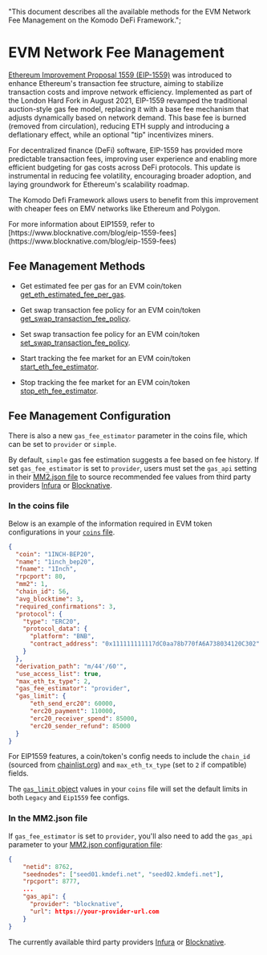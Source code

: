   "This document describes all the available methods for the EVM Network Fee Management on the Komodo DeFi Framework.";

# EVM Network Fee Management

[Ethereum Improvement Proposal 1559 (EIP-1559)](https://github.com/ethereum/EIPs/blob/master/EIPS/eip-1559.md) was introduced to enhance Ethereum's transaction fee structure, aiming to stabilize transaction costs and improve network efficiency. Implemented as part of the London Hard Fork in August 2021, EIP-1559 revamped the traditional auction-style gas fee model, replacing it with a base fee mechanism that adjusts dynamically based on network demand. This base fee is burned (removed from circulation), reducing ETH supply and introducing a deflationary effect, while an optional "tip" incentivizes miners.

For decentralized finance (DeFi) software, EIP-1559 has provided more predictable transaction fees, improving user experience and enabling more efficient budgeting for gas costs across DeFi protocols. This update is instrumental in reducing fee volatility, encouraging broader adoption, and laying groundwork for Ethereum's scalability roadmap.

The Komodo Defi Framework allows users to benefit from this improvement with cheaper fees on EMV networks like Ethereum and Polygon.

<Note>
  For more information about EIP1559, refer to [https://www.blocknative.com/blog/eip-1559-fees](https://www.blocknative.com/blog/eip-1559-fees)
</Note>

## Fee Management Methods

*   Get estimated fee per gas for an EVM coin/token [get\_eth\_estimated\_fee\_per\_gas](/komodo-defi-framework/api/v20/wallet/fee_management/get_eth_estimated_fee_per_gas/).

*   Get swap transaction fee policy for an EVM coin/token [get\_swap\_transaction\_fee\_policy](/komodo-defi-framework/api/v20/wallet/fee_management/get_swap_transaction_fee_policy/).

*   Set swap transaction fee policy for an EVM coin/token [set\_swap\_transaction\_fee\_policy](/komodo-defi-framework/api/v20/wallet/fee_management/set_swap_transaction_fee_policy/).

*   Start tracking the fee market for an EVM coin/token [start\_eth\_fee\_estimator](/komodo-defi-framework/api/v20/wallet/fee_management/start_eth_fee_estimator/).

*   Stop tracking the fee market for an EVM coin/token [stop\_eth\_fee\_estimator](/komodo-defi-framework/api/v20/wallet/fee_management/stop_eth_fee_estimator/).

## Fee Management Configuration

There is also a new `gas_fee_estimator` parameter in the coins file, which can be set to `provider` or `simple`.

By default, `simple` gas fee estimation suggests a fee based on fee history. If set `gas_fee_estimator` is set to `provider`, users must set the `gas_api` setting in their [MM2.json file](/komodo-defi-framework/setup/configure-mm2-json/) to source recommended fee values from third party providers [Infura](https://www.infura.io/) or [Blocknative](https://www.blocknative.com/).

### In the coins file

Below is an example of the information required in EVM token configurations in your [`coins` file](/komodo-defi-framework/tutorials/listing-a-new-coin/#erc-20-token-example).

```json
{
  "coin": "1INCH-BEP20",
  "name": "1inch_bep20",
  "fname": "1Inch",
  "rpcport": 80,
  "mm2": 1,
  "chain_id": 56,
  "avg_blocktime": 3,
  "required_confirmations": 3,
  "protocol": {
    "type": "ERC20",
    "protocol_data": {
      "platform": "BNB",
      "contract_address": "0x111111111117dC0aa78b770fA6A738034120C302"
    }
  },
  "derivation_path": "m/44'/60'",
  "use_access_list": true,
  "max_eth_tx_type": 2,
  "gas_fee_estimator": "provider",
  "gas_limit": {
      "eth_send_erc20": 60000,
      "erc20_payment": 110000,
      "erc20_receiver_spend": 85000,
      "erc20_sender_refund": 85000
  }
}
```

For EIP1559 features, a coin/token's config needs to include the `chain_id` (sourced from [chainlist.org](https://chainlist.org)) and `max_eth_tx_type` (set to `2` if compatible) fields.

The [`gas_limit` object](/komodo-defi-framework/tutorials/listing-a-new-coin/) values in your `coins` file will set the default limits in both `Legacy` and `Eip1559` fee configs.

### In the MM2.json file

If `gas_fee_estimator` is set to `provider`, you'll also need to add the `gas_api` parameter to your [MM2.json configuration file](/komodo-defi-framework/setup/configure-mm2-json/):

```json
{
    "netid": 8762,
    "seednodes": ["seed01.kmdefi.net", "seed02.kmdefi.net"],
    "rpcport": 8777,
    ...
    "gas_api": {
      "provider": "blocknative",
      "url": https://your-provider-url.com
    }
}
```

The currently available third party providers [Infura](https://www.infura.io/) or [Blocknative](https://www.blocknative.com/).
